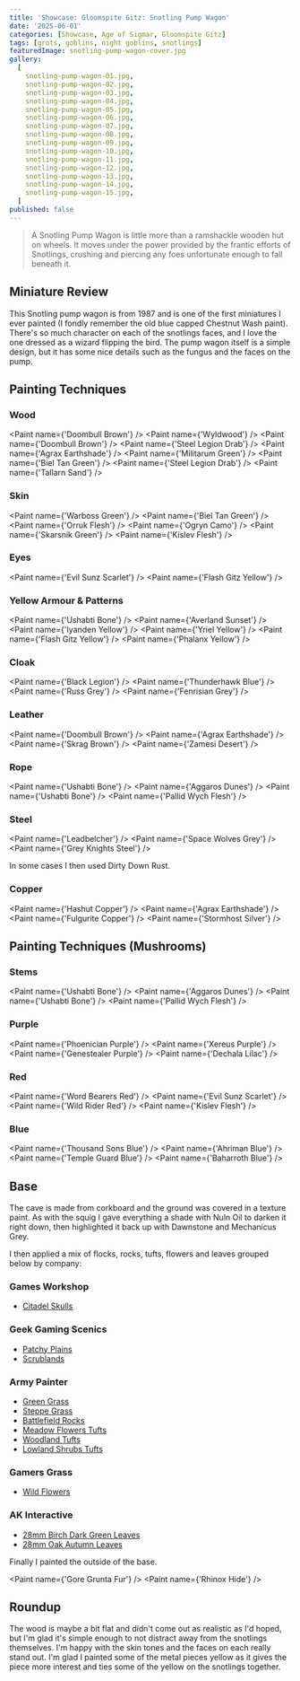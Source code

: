 ```yaml
---
title: 'Showcase: Gloomspite Gitz: Snotling Pump Wagon'
date: '2025-06-01'
categories: [Showcase, Age of Sigmar, Gloomspite Gitz]
tags: [grots, goblins, night goblins, snotlings]
featuredImage: snotling-pump-wagon-cover.jpg
gallery:
  [
    snotling-pump-wagon-01.jpg,
    snotling-pump-wagon-02.jpg,
    snotling-pump-wagon-03.jpg,
    snotling-pump-wagon-04.jpg,
    snotling-pump-wagon-05.jpg,
    snotling-pump-wagon-06.jpg,
    snotling-pump-wagon-07.jpg,
    snotling-pump-wagon-08.jpg,
    snotling-pump-wagon-09.jpg,
    snotling-pump-wagon-10.jpg,
    snotling-pump-wagon-11.jpg,
    snotling-pump-wagon-12.jpg,
    snotling-pump-wagon-13.jpg,
    snotling-pump-wagon-14.jpg,
    snotling-pump-wagon-15.jpg,
  ]
published: false
---
```



> A Snotling Pump Wagon is little more than a ramshackle wooden hut on wheels. It moves under the power provided by the
> frantic efforts of Snotlings, crushing and piercing any foes unfortunate enough to fall beneath it.

## Miniature Review

This Snotling pump wagon is from 1987 and is one of the first miniatures I ever painted (I fondly remember the old
blue capped Chestnut Wash paint). There's so much character on each of the snotlings faces, and I love the one dressed
as a wizard flipping the bird. The pump wagon itself is a simple design, but it has some nice details such as the fungus
and the faces on the pump.

## Painting Techniques

### Wood

<Paint name={'Doombull Brown'} />
<Paint name={'Wyldwood'} />
<Paint name={'Doombull Brown'} />
<Paint name={'Steel Legion Drab'} />
<Paint name={'Agrax Earthshade'} />
<Paint name={'Militarum Green'} />
<Paint name={'Biel Tan Green'} />
<Paint name={'Steel Legion Drab'} />
<Paint name={'Tallarn Sand'} />

### Skin

<Paint name={'Warboss Green'} />
<Paint name={'Biel Tan Green'} />
<Paint name={'Orruk Flesh'} />
<Paint name={'Ogryn Camo'} />
<Paint name={'Skarsnik Green'} />
<Paint name={'Kislev Flesh'} />

### Eyes

<Paint name={'Evil Sunz Scarlet'} />
<Paint name={'Flash Gitz Yellow'} />

### Yellow Armour & Patterns

<Paint name={'Ushabti Bone'} />
<Paint name={'Averland Sunset'} />
<Paint name={'Iyanden Yellow'} />
<Paint name={'Yriel Yellow'} />
<Paint name={'Flash Gitz Yellow'} />
<Paint name={'Phalanx Yellow'} />

### Cloak

<Paint name={'Black Legion'} />
<Paint name={'Thunderhawk Blue'} />
<Paint name={'Russ Grey'} />
<Paint name={'Fenrisian Grey'} />

### Leather

<Paint name={'Doombull Brown'} />
<Paint name={'Agrax Earthshade'} />
<Paint name={'Skrag Brown'} />
<Paint name={'Zamesi Desert'} />

### Rope

<Paint name={'Ushabti Bone'} />
<Paint name={'Aggaros Dunes'} />
<Paint name={'Ushabti Bone'} />
<Paint name={'Pallid Wych Flesh'} />

### Steel

<Paint name={'Leadbelcher'} />
<Paint name={'Space Wolves Grey'} />
<Paint name={'Grey Knights Steel'} />

In some cases I then used Dirty Down Rust.

### Copper

<Paint name={'Hashut Copper'} />
<Paint name={'Agrax Earthshade'} />
<Paint name={'Fulgurite Copper'} />
<Paint name={'Stormhost Silver'} />

## Painting Techniques (Mushrooms)

### Stems

<Paint name={'Ushabti Bone'} />
<Paint name={'Aggaros Dunes'} />
<Paint name={'Ushabti Bone'} />
<Paint name={'Pallid Wych Flesh'} />

### Purple

<Paint name={'Phoenician Purple'} />
<Paint name={'Xereus Purple'} />
<Paint name={'Genestealer Purple'} />
<Paint name={'Dechala Lilac'} />

### Red

<Paint name={'Word Bearers Red'} />
<Paint name={'Evil Sunz Scarlet'} />
<Paint name={'Wild Rider Red'} />
<Paint name={'Kislev Flesh'} />

### Blue

<Paint name={'Thousand Sons Blue'} />
<Paint name={'Ahriman Blue'} />
<Paint name={'Temple Guard Blue'} />
<Paint name={'Baharroth Blue'} />

## Base

The cave is made from corkboard and the ground was covered in a texture paint. As with the squig I gave everything a
shade with Nuln Oil to darken it right down, then highlighted it back up with Dawnstone and Mechanicus Grey.

I then applied a mix of flocks, rocks, tufts, flowers and leaves grouped below by company:

### Games Workshop

- [Citadel Skulls](https://www.games-workshop.com/en-GB/Citadel-Skulls-2017)

### Geek Gaming Scenics

- [Patchy Plains](https://www.geekgamingscenics.com/collections/base-ready-range/products/lukes-aps-base-ready-patchy-plains)
- [Scrublands](https://www.geekgamingscenics.com/collections/base-ready-range/products/lukes-aps-base-ready-scrublands)

### Army Painter

- [Green Grass](https://www.thearmypainter.com/shop/us/bf4113p)
- [Steppe Grass](https://www.thearmypainter.com/shop/us/bf4115p)
- [Battlefield Rocks](https://www.thearmypainter.com/shop/us/bf4117p)
- [Meadow Flowers Tufts](https://www.thearmypainter.com/shop/us/bf4231p)
- [Woodland Tufts](https://www.thearmypainter.com/shop/us/bf4224p)
- [Lowland Shrubs Tufts](https://www.thearmypainter.com/shop/us/bf4232p)

### Gamers Grass

- [Wild Flowers](https://gamersgrass.com/product/wild-flowers-set/)

### AK Interactive

- [28mm Birch Dark Green Leaves](https://ak-interactive.com/product/birch-dark-green-leaves-28mm-172/)
- [28mm Oak Autumn Leaves](https://ak-interactive.com/product/oak-autumn-leaves-28mm-172/)

Finally I painted the outside of the base.

<Paint name={'Gore Grunta Fur'} />
<Paint name={'Rhinox Hide'} />

## Roundup

The wood is maybe a bit flat and didn't come out as realistic as I'd hoped, but I'm glad it's simple enough to not
distract away from the snotlings themselves. I'm happy with the skin tones and the faces on each really stand out. I'm
glad I painted some of the metal pieces yellow as it gives the piece more interest and ties some of the yellow on the
snotlings together.
